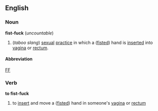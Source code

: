 ==English==
===Noun===
'''fist-fuck''' (''uncountable'')
#(''taboo slang'') [[sexual]] [[practice]] in which a ([[fist]]ed) hand is [[inserted]] into [[vagina]] or [[rectum]].
====Abbreviation====
[[FF]]
===Verb===
'''to fist-fuck'''
# to [[insert]] and move a ([[fist]]ed) hand in someone's [[vagina]] or [[rectum]]